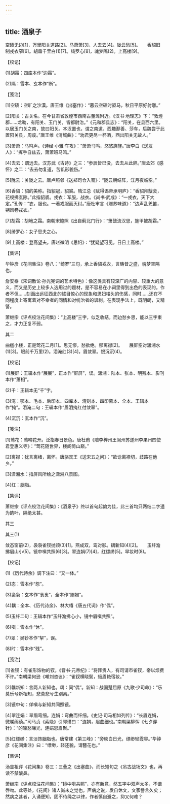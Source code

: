 ```yaml
---
---
---
```

title: 酒泉子
---




空碛无边[1]，万里阳关道路[2]。马萧萧[3]，人去去[4]。陇云愁[5]。　　香貂旧制戎衣窄[6]。胡霜千里白(1)[7]。绮罗心[8]，魂梦隔(2)。上高楼[9]。





【校记】


(1)胡霜：四库本作“边霜”。

(2)隔：雪本、玄本作“断”。





【笺注】


[1]空碛：空旷之沙漠。唐王维《出塞作》：“暮云空碛时驱马，秋日平原好射雕。”

[2]阳关：古关名。在今甘肃省敦煌市西南古董滩附近。《汉书·地理志》下：“敦煌郡……龙勒，有阳关、玉门关，皆都尉治。”《元和郡县志》：“阳关，在县西六里。以居玉门关之南，故曰阳关。本汉置也，谓之南道，西趣鄯善、莎车，后魏尝于此置阳关县，周废。”唐王维《渭城曲》：“劝君更尽一杯酒，西出阳关无故人。”

[3]萧萧：马鸣声。《诗经·小雅·车攻》：“萧萧马鸣，悠悠旆旌。”唐李白《送友人》：“挥手自兹去，萧萧班马鸣。”

[4]去去：谓远去。汉苏武《古诗》之三：“参辰皆已没，去去从此辞。”唐孟郊《感怀》之二：“去去勿复道，苦饥形貌伤。”

[5]陇云：关陇之云。唐卢照邻《送郑司仓入蜀》：“陇云朝结阵，江月夜临空。”

[6]香貂：貂的美称。指貂冠，貂裘。隋江总《赋得谒帝承明庐》：“香貂拜黻衮，花绶拂玄除。”此指貂裘。戎衣：军服，战衣。《尚书·武成》：“一戎衣，天下大定。”孔传：“衣，服也。一著戎服而灭纣。”唐杜审言《赠苏味道》：“边声乱羌笛，朔风卷戎衣。”

[7]胡霜：胡地之霜。南朝宋鲍照《出自蓟北门行》：“箫鼓流汉思，旌甲被胡霜。”

[8]绮罗心：女子思夫之心。

[9]上高楼：登高望夫。唐赵微明《思妇》：“犹疑望可见，日日上高楼。”





【集评】


华钟彦《花间集注》卷八：“绮罗”三句，承上香貂戎衣，言畴昔之盛，魂梦空隔也。

詹安泰《宋词散论·孙光宪词的艺术特色》：像这类具有较深广的内容、较重大的意义，而又是历史上较多人选用过的题材，是不容易在小词里得到出色的表现的。作者不但……刻画出远征西北的怵目惊心的现象和思妇楼头的伤感，同时……还在不同程度上寄寓着对不幸者的同情和对统治者的讽刺。在表现手法上，既明朗，又精警。

萧继宗《评点校注花间集》：“上高楼”三字，似乏收结，而边愁乡思，能以三字束之，才力正复不弱。





其二


曲槛小楼，正是莺花二月[1]。思无憀，愁欲绝。郁离襟[2]。　　展屏空对潇湘水(1)[3]。眼前千万里(2)。泪淹红(3)[4]，眉敛翠。恨沉沉(4)。





【校记】


(1)展屏：王辑本作“展展”，正本作“屏屏”，误。潇湘：陆本、张本、明残本、影刊本作“萧相”。

(2)千：王辑本无“千”字。

(3)淹：鄂本、毛本、后印本、四库本、清刻本、四印斋本、全本、王辑本作“掩”。泪淹二句：王辑本作“眉泪掩红付敛翠”。

(4)沉沉：玄本作“沉”。





【笺注】


[1]莺花：莺啼花开。泛指春日景色。唐杜甫《陪李梓州王阆州苏遂州李果州四使君登惠义寺》：“莺花随世界，楼阁倚山巅。”

[2]离襟：犹言离绪，离怀。唐骆宾王《送宋五之问》：“欲谂离襟切，歧路在他乡。”

[3]潇湘水：指屏风所绘之潇湘八景图。

[4]红：胭脂。





【集评】


萧继宗《评点校注花间集》：《酒泉子》终以首句起韵为佳，此三首均只两结二字遥为韵叶，隔绝太甚。





其三

其三(1)


敛态窗前(2)，袅袅雀钗抛颈(3)[1]。燕成双，鸾对影。耦新知(4)[2]。　　玉纤澹拂眉山小(5)。镜中嗔共照(6)[3]。翠连娟(7)[4]，红缥缈[5]。早妆时(8)。





【校记】


(1)《历代诗余》调下注曰：“又一体。”

(2)态：雪本作“怨”。

(3)袅袅：玄本作“褭褭”，全本作“嫋嫋”。

(4)耦：全本、《历代诗余》、林大椿《唐五代词》作“偶”。

(5)玉纤二句：王辑本作“玉纤澹拂心小，镜中眉嗔共照”。

(6)嗔：雪本作“休”。

(7)翠：吴钞本作“挈”，误。

(8)时：雪本作“残”。





【笺注】


[1]雀钗：有雀形饰物的钗。《晋书·元帝纪》：“将拜贵人，有司请市雀钗，帝以烦费不许。”南朝梁何逊《嘲刘咨议》：“雀钗横晓鬓，蛾眉艳宿妆。”

[2]耦新知：言两人新知也。耦：同“偶”。新知：战国楚屈原《九歌·少司命》：“乐莫乐兮新相知，悲莫悲兮生别离。”

[3]镜中句：佯嗔与新知共同照镜。

[4]翠连娟：翠眉弯细。连娟：弯曲而纤细。《史记·司马相如列传》：“长眉连娟，微睇绵藐。”司马贞《索隐》引郭璞曰：“连娟，眉曲细也。”南朝梁柳恽《七夕穿针》：“的皪愁睇光，连娟思眉聚。”

[5]红缥缈：言淡饰胭脂也。唐常建《第三峰》：“旁映白日光，缥缈轻霞容。”华钟彦《花间集注》曰：“缥缈，轻还貌，谓簪花也。”





【集评】


汤显祖评《花间集》卷三：三叠之《出塞曲》，而长短句之《吊古战场文》也，再读不禁酸鼻。

萧继宗《评点校注花间集》：“镜中嗔共照”，亦有新意，然五字中双声太多，不谐唇吻。此等处，《花间》诸人尚未之觉也。声病之说，发自休文，文家訾言久矣；然病之甚者，入诵便知，固不待绳之以律，作者慎自避之，抑又何难？